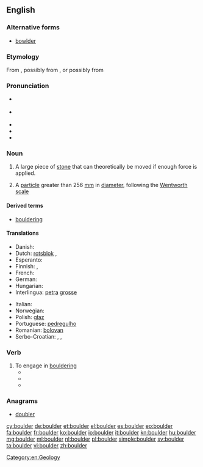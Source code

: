 ==English==

===Alternative forms===
* [[bowlder]] {{qualifier|dated}}

===Etymology===
From {{etyl|enm|en}} {{term|bulder||lang=enm}}, possibly from {{etyl|sv|-}} {{term|bullersten||lang=sv|noisy stone}}, or possibly from {{etyl|nl}} {{term|bolder||lang=nl}}

===Pronunciation===
* {{a|UK}} {{IPA|/ˈbəʊl.də(ɹ)/}}
* {{a|US}} {{IPA|/ˈboʊldəɹ/}}
* {{audio|en-us-boulder.ogg|Audio (US)}}
* {{rhymes|əʊldə(r)}}
* {{homophones|bolder}}

===Noun===
{{en-noun}}

# A large piece of [[stone]] that can theoretically be moved if enough force is applied.
# {{geology}} A [[particle]] greater than 256 [[mm]] in [[diameter]], following the [[Wentworth scale]]

====Derived terms====
* [[bouldering]]

====Translations====
{{trans-top|a large piece of stone that can theoretically be moved if enough force is applied}}
* Danish: {{t|da|kampesten}}
* Dutch: [[rotsblok]] {{n}},  {{t-|nl|kei}}
* Esperanto: {{t-|eo|ŝtonego|xs=Esperanto}}
* Finnish: {{t+|fi|lohkare}}, {{t-|fi|järkäle}}
* French: {{t+|fr|rocher|m}}
* German: {{t|de|Felsbrocken|m}}
* Hungarian: {{t+|hu|szikla}}
* Interlingua: [[petra]] [[grosse]]
{{trans-mid}}
* Italian: {{t|it|macigno|m}}
* Norwegian: {{t-|no|kampestein|m}}
* Polish: [[głaz]] {{m}}
* Portuguese: [[pedregulho]] {{m}}
* Romanian: [[bolovan]] {{m}}
* Serbo-Croatian: {{t|sh|stijena|xs=Serbo-Croatian}},  {{t|sh|stena|xs=Serbo-Croatian}},  {{t|sh|oblutak|xs=Serbo-Croatian}}
{{trans-bottom}}

===Verb===
{{en-verb}}

# To engage in [[bouldering]]
#* {{quote-news|title=The ties that bind ..., ... and prevent falls have become family unifier in rock climbing|work=Salt Lake Tribune|date=November 18|year=2005|passage=He '''bouldered''' a route in the same area with ease. Mitchell, 11, was hanging with the older kids in an area where bouldering nearly upside down seemed to be....}}
#* {{quote-news|title=The steep learning curve|work=telegraph.co.uk|author=Tony Durrant|date=July 18|year=2006|passage=As the week unfolded, we were taught about the equipment we needed, how to tie a rope and what to wear. We learnt to balance on our feet rather than cling on with our arms and to trust our rock shoes, the moulded rubber slippers that can grip the smoothest of surfaces. We abseiled, '''bouldered''' and belayed.}}
#* {{quote-news|title=Homes blend eco-friendliness, unique design|work=Sierra Sun|date=February 15|year=2007|passage=Built around a massive egg-shaped granite boulder, the home of Darrow and ... “ There's even old climbing hardware in it because people '''bouldered''' on it for years.}}

===Anagrams===
* [[doubler#English|doubler]]

[[Category:en:Geology]]

[[cy:boulder]]
[[de:boulder]]
[[et:boulder]]
[[el:boulder]]
[[es:boulder]]
[[eo:boulder]]
[[fa:boulder]]
[[fr:boulder]]
[[ko:boulder]]
[[io:boulder]]
[[it:boulder]]
[[kn:boulder]]
[[hu:boulder]]
[[mg:boulder]]
[[ml:boulder]]
[[nl:boulder]]
[[pl:boulder]]
[[simple:boulder]]
[[sv:boulder]]
[[ta:boulder]]
[[vi:boulder]]
[[zh:boulder]]